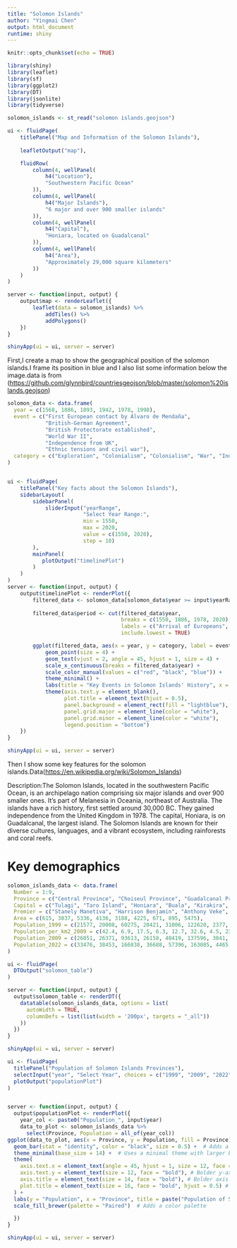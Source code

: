 ```yaml
---
title: "Solomon Islands"
author: "Yingmai Chen"
output: html_document
runtime: shiny
---
```


```r
knitr::opts_chunk$set(echo = TRUE)
```

```r
library(shiny)
library(leaflet)
library(sf)
library(ggplot2)
library(DT)
library(jsonlite)
library(tidyverse)
```

```r
solomon_islands <- st_read("solomon islands.geojson")
```

```r
ui <- fluidPage(
    titlePanel("Map and Information of the Solomon Islands"),
    
    leafletOutput("map"),

    fluidRow(
        column(4, wellPanel(
            h4("Location"),
            "Southwestern Pacific Ocean"
        )),
        column(4, wellPanel(
            h4("Major Islands"),
            "6 major and over 900 smaller islands"
        )),
        column(4, wellPanel(
            h4("Capital"),
            "Honiara, located on Guadalcanal"
        )),
        column(4, wellPanel(
            h4("Area"),
            "Approximately 29,000 square kilometers"
        ))
    )
)

server <- function(input, output) {
    output$map <- renderLeaflet({
        leaflet(data = solomon_islands) %>%
            addTiles() %>%
            addPolygons()
    })
}

shinyApp(ui = ui, server = server)

```

First,I create a map to show the geographical position of the solomon islands.I frame its position in blue and I also list some information below the image.data is from (<https://github.com/glynnbird/countriesgeojson/blob/master/solomon%20islands.geojson>)

```r



solomon_data <- data.frame(
  year = c(1568, 1886, 1893, 1942, 1978, 1998),
  event = c("First European contact by Álvaro de Mendaña", 
            "British-German Agreement", 
            "British Protectorate established", 
            "World War II", 
            "Independence from UK", 
            "Ethnic tensions and civil war"),
  category = c("Exploration", "Colonialism", "Colonialism", "War", "Independence", "Conflict")
)


ui <- fluidPage(
    titlePanel("Key facts about the Solomon Islands"),
    sidebarLayout(
        sidebarPanel(
            sliderInput("yearRange", 
                        "Select Year Range:",
                        min = 1550, 
                        max = 2020, 
                        value = c(1550, 2020),
                        step = 10)
        ),
        mainPanel(
           plotOutput("timelinePlot")
        )
    )
)
server <- function(input, output) {
    output$timelinePlot <- renderPlot({
        filtered_data <- solomon_data[solomon_data$year >= input$yearRange[1] & solomon_data$year <= input$yearRange[2], ]
     
        filtered_data$period <- cut(filtered_data$year,
                                    breaks = c(1550, 1886, 1978, 2020),
                                    labels = c("Arrival of Europeans", "Colonial Period", "Independence Era"),
                                    include.lowest = TRUE)

        ggplot(filtered_data, aes(x = year, y = category, label = event, color = period)) +
            geom_point(size = 4) +
            geom_text(vjust = 2, angle = 45, hjust = 1, size = 4) +
            scale_x_continuous(breaks = filtered_data$year) +
            scale_color_manual(values = c("red", "black", "blue")) +
            theme_minimal() +
            labs(title = "Key Events in Solomon Islands' History", x = "Year", y = "Category") +
            theme(axis.text.y = element_blank(),
                  plot.title = element_text(hjust = 0.5),
                  panel.background = element_rect(fill = "lightblue"),
                  panel.grid.major = element_line(color = "white"),
                  panel.grid.minor = element_line(color = "white"),
                  legend.position = "bottom")
    })
}

shinyApp(ui = ui, server = server)

```

Then I show some key features for the solomon islands.Data(<https://en.wikipedia.org/wiki/Solomon_Islands>)

Description:The Solomon Islands, located in the southwestern Pacific Ocean, is an archipelago nation comprising six major islands and over 900 smaller ones. It's part of Melanesia in Oceania, northeast of Australia. The islands have a rich history, first settled around 30,000 BC. They gained independence from the United Kingdom in 1978. The capital, Honiara, is on Guadalcanal, the largest island. The Solomon Islands are known for their diverse cultures, languages, and a vibrant ecosystem, including rainforests and coral reefs.

# Key demographics

```r
solomon_islands_data <- data.frame(
  Number = 1:9,
  Province = c("Central Province", "Choiseul Province", "Guadalcanal Province", "Isabel Province", "Makira-Ulawa Province", "Malaita Province", "Rennell and Bellona Province", "Temotu Province", "Western Province"),
  Capital = c("Tulagi", "Taro Island", "Honiara", "Buala", "Kirakira", "Auki", "Tigoa", "Lata", "Gizo"),
  Premier = c("Stanely Manetiva", "Harrison Benjamin", "Anthony Veke", "Lesley Kikolo", "Julian Maka'a", "Martin Fini", "Japhet Tuhanuku", "Clay Forau", "David Gina"),
  Area = c(615, 3837, 5336, 4136, 3188, 4225, 671, 895, 5475),
  Population_1999 = c(21577, 20008, 60275, 20421, 31006, 122620, 2377, 18912, 62739),
  Population_per_km2_2009 = c(42.4, 6.9, 17.5, 6.3, 12.7, 32.6, 4.5, 23.9, 14.0),
  Population_2009 = c(26051, 26371, 93613, 26158, 40419, 137596, 3041, 21362, 76649),
  Population_2022 = c(33476, 38453, 166838, 36688, 57396, 163085, 4465, 25701, 102083)
)

ui <- fluidPage(
  DTOutput("solomon_table")
)

server <- function(input, output) {
  output$solomon_table <- renderDT({
    datatable(solomon_islands_data, options = list(
      autoWidth = TRUE,
      columnDefs = list(list(width = '200px', targets = "_all"))
    ))
  })
}

shinyApp(ui = ui, server = server)

```

```r
ui <- fluidPage(
  titlePanel("Population of Solomon Islands Provinces"),
  selectInput("year", "Select Year", choices = c("1999", "2009", "2022")),
  plotOutput("populationPlot")
)


server <- function(input, output) {
  output$populationPlot <- renderPlot({
    year_col <- paste0("Population_", input$year)
    data_to_plot <- solomon_islands_data %>%
      select(Province, Population = all_of(year_col))
ggplot(data_to_plot, aes(x = Province, y = Population, fill = Province)) +
  geom_bar(stat = "identity", color = "black", size = 0.5) +  # Adds a border to the bars
  theme_minimal(base_size = 14) +  # Uses a minimal theme with larger base font size
  theme(
    axis.text.x = element_text(angle = 45, hjust = 1, size = 12, face = "bold"), # Bolder, larger x-axis labels
    axis.text.y = element_text(size = 12, face = "bold"), # Bolder y-axis labels
    axis.title = element_text(size = 14, face = "bold"), # Bolder axis titles
    plot.title = element_text(size = 16, face = "bold", hjust = 0.5) # Bolder and centered plot title
  ) +
  labs(y = "Population", x = "Province", title = paste("Population of Solomon Islands Provinces in", input$year)) +
  scale_fill_brewer(palette = "Paired")  # Adds a color palette

  })
}

shinyApp(ui = ui, server = server)
```







